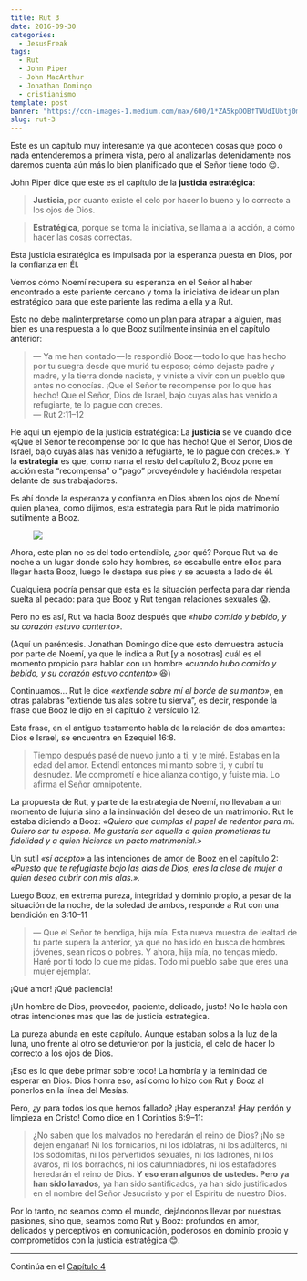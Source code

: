 ```yaml
---
title: Rut 3
date: 2016-09-30
categories:
  - JesusFreak
tags:
  - Rut
  - John Piper
  - John MacArthur
  - Jonathan Domingo
  - cristianismo
template: post
banner: "https://cdn-images-1.medium.com/max/600/1*ZA5kpDOBfTWUdIUbtj0mnA.png"
slug: rut-3
---
```


Este es un capítulo muy interesante ya que acontecen cosas que poco o nada entenderemos a primera vista, pero al analizarlas detenidamente nos daremos cuenta aún más lo bien planificado que el Señor tiene todo 😌.

John Piper dice que este es el capítulo de la **justicia estratégica**:

> **Justicia**, por cuanto existe el celo por hacer lo bueno y lo correcto a los ojos de Dios.

> **Estratégica**, porque se toma la iniciativa, se llama a la acción, a cómo hacer las cosas correctas.

Esta justicia estratégica es impulsada por la esperanza puesta en Dios, por la confianza en Él.

Vemos cómo Noemí recupera su esperanza en el Señor al haber encontrado a este pariente cercano y toma la iniciativa de idear un plan estratégico para que este pariente las redima a ella y a Rut.

Esto no debe malinterpretarse como un plan para atrapar a alguien, mas bien es una respuesta a lo que Booz sutilmente insinúa en el capítulo anterior:

> — Ya me han contado — le respondió Booz — todo lo que has hecho por tu suegra desde que murió tu esposo; cómo dejaste padre y madre, y la tierra donde naciste, y viniste a vivir con un pueblo que antes no conocías. ¡Que el Señor te recompense por lo que has hecho! Que el Señor, Dios de Israel, bajo cuyas alas has venido a refugiarte, te lo pague con creces.<br />
> — Rut 2:11–12

He aquí un ejemplo de la justicia estratégica: La **justicia** se ve cuando dice «¡Que el Señor te recompense por lo que has hecho! Que el Señor, Dios de Israel, bajo cuyas alas has venido a refugiarte, te lo pague con creces.». Y la **estrategia** es que, como narra el resto del capítulo 2, Booz pone en acción esta “recompensa” o “pago” proveyéndole y haciéndola respetar delante de sus trabajadores.

Es ahí donde la esperanza y confianza en Dios abren los ojos de Noemí quien planea, como dijimos, esta estrategia para Rut le pida matrimonio sutilmente a Booz.

<figure class="text-center">

![](https://cdn-images-1.medium.com/max/600/1*ZA5kpDOBfTWUdIUbtj0mnA.png)

</figure>

Ahora, este plan no es del todo entendible, ¿por qué? Porque Rut va de noche a un lugar donde solo hay hombres, se escabulle entre ellos para llegar hasta Booz, luego le destapa sus pies y se acuesta a lado de él.

Cualquiera podría pensar que esta es la situación perfecta para dar rienda suelta al pecado: para que Booz y Rut tengan relaciones sexuales 😱.

Pero no es así, Rut va hacia Booz después que _«hubo comido y bebido, y su corazón estuvo contento»_.

(Aquí un paréntesis. Jonathan Domingo dice que esto demuestra astucia por parte de Noemí, ya que le indica a Rut [y a nosotras] cuál es el momento propicio para hablar con un hombre _«cuando hubo comido y bebido, y su corazón estuvo contento»_ 😆)

Continuamos… Rut le dice _«extiende sobre mí el borde de su manto»_, en otras palabras “extiende tus alas sobre tu sierva”, es decir, responde la frase que Booz le dijo en el capítulo 2 versículo 12.

Esta frase, en el antiguo testamento habla de la relación de dos amantes: Dios e Israel, se encuentra en Ezequiel 16:8.

> Tiempo después pasé de nuevo junto a ti, y te miré. Estabas en la edad del amor. Extendí entonces mi manto sobre ti, y cubrí tu desnudez. Me comprometí e hice alianza contigo, y fuiste mía. Lo afirma el Señor omnipotente.

La propuesta de Rut, y parte de la estrategia de Noemí, no llevaban a un momento de lujuria sino a la insinuación del deseo de un matrimonio. Rut le estaba diciendo a Booz: _«Quiero que cumplas el papel de redentor para mi. Quiero ser tu esposa. Me gustaría ser aquella a quien prometieras tu fidelidad y a quien hicieras un pacto matrimonial.»_

Un sutil _«sí acepto»_ a las intenciones de amor de Booz en el capítulo 2: _«Puesto que te refugiaste bajo las alas de Dios, eres la clase de mujer a quien deseo cubrir con mis alas.»._

Luego Booz, en extrema pureza, integridad y dominio propio, a pesar de la situación de la noche, de la soledad de ambos, responde a Rut con una bendición en 3:10–11

> — Que el Señor te bendiga, hija mía. Esta nueva muestra de lealtad de tu parte supera la anterior, ya que no has ido en busca de hombres jóvenes, sean ricos o pobres. Y ahora, hija mía, no tengas miedo. Haré por ti todo lo que me pidas. Todo mi pueblo sabe que eres una mujer ejemplar.

¡Qué amor! ¡Qué paciencia!

¡Un hombre de Dios, proveedor, paciente, delicado, justo! No le habla con otras intenciones mas que las de justicia estratégica.

La pureza abunda en este capítulo. Aunque estaban solos a la luz de la luna, uno frente al otro se detuvieron por la justicia, el celo de hacer lo correcto a los ojos de Dios.

¡Eso es lo que debe primar sobre todo! La hombría y la feminidad de esperar en Dios. Dios honra eso, así como lo hizo con Rut y Booz al ponerlos en la línea del Mesías.

Pero, ¿y para todos los que hemos fallado? ¡Hay esperanza! ¡Hay perdón y limpieza en Cristo! Como dice en 1 Corintios 6:9–11:

> ¿No saben que los malvados no heredarán el reino de Dios? ¡No se dejen engañar! Ni los fornicarios, ni los idólatras, ni los adúlteros, ni los sodomitas, ni los pervertidos sexuales, ni los ladrones, ni los avaros, ni los borrachos, ni los calumniadores, ni los estafadores heredarán el reino de Dios. **Y eso eran algunos de ustedes. Pero ya han sido lavados**, ya han sido santificados, ya han sido justificados en el nombre del Señor Jesucristo y por el Espíritu de nuestro Dios.

Por lo tanto, no seamos como el mundo, dejándonos llevar por nuestras pasiones, sino que, seamos como Rut y Booz: profundos en amor, delicados y perceptivos en comunicación, poderosos en dominio propio y comprometidos con la justicia estratégica 😊.

---

Continúa en el [Capítulo 4](https://prosigohacialameta.com/blog/rut-4)
